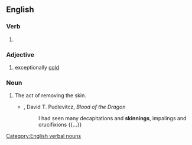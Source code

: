 ==English==

===Verb===
{{head|en|verb form}}

# {{present participle of|en|skin|nocat=1}}

===Adjective===
{{head|en|adjective}}

# {{lb|en|Ireland|colloquial|regarding the|_|weather}} exceptionally [[cold]]
{{rfquote|en}}

===Noun===
{{en-noun}}

# The act of removing the skin.
#* {{rfdatek|en}}, David T. Pudlevitcz, ''Blood of the Dragon''
#*: I had seen many decapitations and '''skinnings''', impalings and crucifixions {{...}}
[[Category:English verbal nouns]]